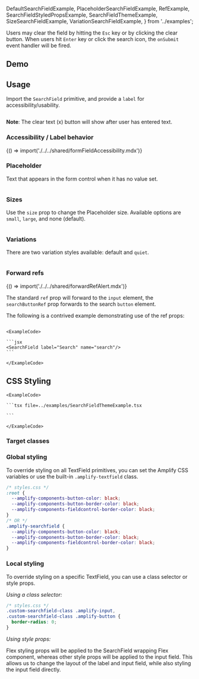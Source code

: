 
  DefaultSearchFieldExample,
  PlaceholderSearchFieldExample,
  RefExample,
  SearchFieldStyledPropsExample,
  SearchFieldThemeExample,
  SizeSearchFieldExample,
  VariationSearchFieldExample,
} from '../examples';

Users may clear the field by hitting the `Esc` key or by clicking the
clear button. When users hit `Enter` key or click the search icon, the `onSubmit` event handler will be fired.

## Demo

<SearchFieldDemo />

## Usage

Import the `SearchField` primitive, and provide a `label` for accessibility/usability.

<Example>
  <View>
    <DefaultSearchFieldExample />
  </View>
  
  <ExampleCode>

```jsx file=../examples/DefaultSearchFieldExample.tsx

```

  </ExampleCode>
</Example>

**Note**: The clear text (x) button will show after user has entered text.

### Accessibility / Label behavior

<Fragment>{() => import('./../../shared/formFieldAccessibility.mdx')}</Fragment>

### Placeholder

Text that appears in the form control when it has no value set.

<Example>
  <View>
    <PlaceholderSearchFieldExample />
  </View>
  
  <ExampleCode>

```jsx file=../examples/PlaceholderSearchFieldExample.tsx

```

  </ExampleCode>
</Example>

### Sizes

Use the `size` prop to change the Placeholder size. Available options are `small`, `large`, and none (default).

<Example>
  <View>
    <SizeSearchFieldExample />
  </View>
  
  <ExampleCode>

```jsx file=../examples/SizeSearchFieldExample.tsx

```

  </ExampleCode>
</Example>

### Variations

There are two variation styles available: default and `quiet`.

<Example>
  <View>
    <VariationSearchFieldExample />
  </View>
  
  <ExampleCode>

```jsx file=../examples/VariationSearchFieldExample.tsx

```

  </ExampleCode>
</Example>

### Forward refs

<Fragment>{() => import('./../../shared/forwardRefAlert.mdx')}</Fragment>

The standard `ref` prop will forward to the `input` element, the `searchButtonRef` prop forwards to the search `button` element.

The following is a contrived example demonstrating use of the ref props:

<Example>
  <RefExample />
<ExampleCode>

```tsx file=../examples/refs.tsx

```

</ExampleCode>
</Example>

<StandardHTMLAttributes component="SearchField" link="input" element="<input>">
  <Example>
    <SearchField label="Search" name="search"/>

    <ExampleCode>

    ```jsx
    <SearchField label="Search" name="search"/>
    ```

    </ExampleCode>

  </Example>
</StandardHTMLAttributes>

## CSS Styling

<ThemeExample component="SearchField">
  <Example>
    <SearchFieldThemeExample />
    
    <ExampleCode>

    ```tsx file=../examples/SearchFieldThemeExample.tsx

    ```

    </ExampleCode>
  </Example>
</ThemeExample>

### Target classes

<ComponentStyleDisplay componentName="SearchField" />

### Global styling

To override styling on all TextField primitives, you can set the Amplify CSS variables or use the built-in `.amplify-textfield` class.

```css
/* styles.css */
:root {
  --amplify-components-button-color: black;
  --amplify-components-button-border-color: black;
  --amplify-components-fieldcontrol-border-color: black;
}
/* OR */
.amplify-searchfield {
  --amplify-components-button-color: black;
  --amplify-components-button-border-color: black;
  --amplify-components-fieldcontrol-border-color: black;
}
```

<Example>
  <SearchField
    label="Globally styled search field"
    className="globally-styled-searchfield"
  />
</Example>

### Local styling

To override styling on a specific TextField, you can use a class selector or style props.

_Using a class selector:_

```css
/* styles.css */
.custom-searchfield-class .amplify-input,
.custom-searchfield-class .amplify-button {
  border-radius: 0;
}
```

<Example>
  <SearchField
    className="custom-searchfield-class"
    label="Square password field"
  />
</Example>

_Using style props:_

Flex styling props will be applied to the SearchField wrapping Flex component, whereas other style props will be applied to the input field. This allows us to change the layout of the label and input field, while also styling the input field directly.

<Example>
  <View>
    <SearchFieldStyledPropsExample />
  </View>
  
  <ExampleCode>

```jsx file=../examples/SearchFieldStyledPropsExample.tsx

```

  </ExampleCode>
</Example>
